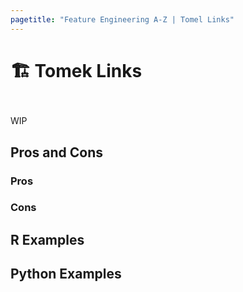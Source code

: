 ```yaml
---
pagetitle: "Feature Engineering A-Z | Tomel Links"
---
```


# 🏗️ Tomek Links {#sec-imbalenced-tomek}

::: {style="visibility: hidden; height: 0px;"}
## Tomek Links
:::

WIP

## Pros and Cons

### Pros

### Cons

## R Examples

## Python Examples

